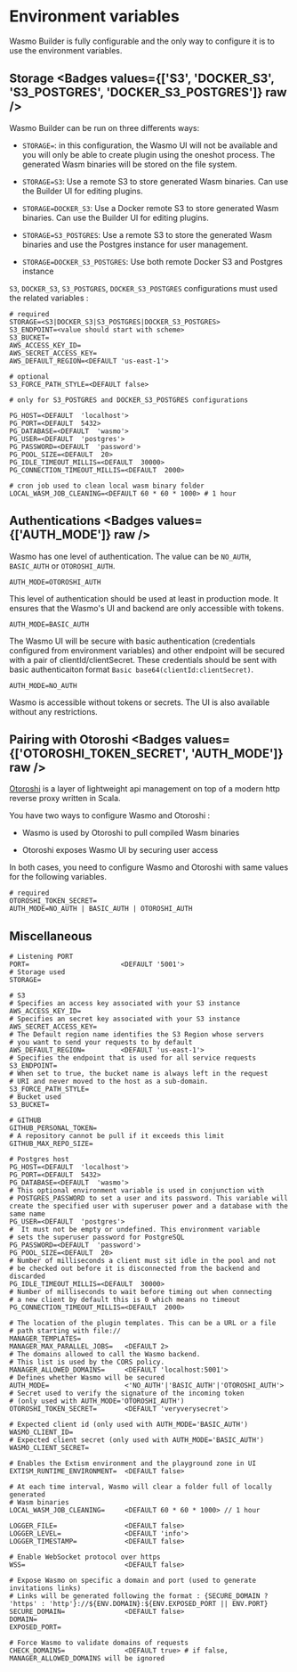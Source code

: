 
# Environment variables

Wasmo Builder is fully configurable and the only way to configure it is to use the environment variables.


## Storage <Badges values={['S3', 'DOCKER_S3', 'S3_POSTGRES', 'DOCKER_S3_POSTGRES']} raw />

Wasmo Builder can be run on three differents ways:

- `STORAGE=`: in this configuration, the Wasmo UI will not be available and you will only be able to create plugin using the oneshot process.
The generated Wasm binaries will be stored on the file system.

- `STORAGE=S3`: Use a remote S3 to store generated Wasm binaries. Can use the Builder UI for editing plugins.

- `STORAGE=DOCKER_S3`: Use a Docker remote S3 to store generated Wasm binaries. Can use the Builder UI for editing plugins.

- `STORAGE=S3_POSTGRES`: Use a remote S3 to store the generated Wasm binaries and use the Postgres instance for user management.

- `STORAGE=DOCKER_S3_POSTGRES`: Use both remote Docker S3 and Postgres instance

<Warning title="Scalability" message="Wasmo must be used with a Postgres instance to be scalable" />

`S3`, `DOCKER_S3`, `S3_POSTGRES`, `DOCKER_S3_POSTGRES` configurations must used the related variables :

```
# required
STORAGE=<S3|DOCKER_S3|S3_POSTGRES|DOCKER_S3_POSTGRES>
S3_ENDPOINT=<value should start with scheme>
S3_BUCKET=
AWS_ACCESS_KEY_ID=
AWS_SECRET_ACCESS_KEY=
AWS_DEFAULT_REGION=<DEFAULT 'us-east-1'>

# optional
S3_FORCE_PATH_STYLE=<DEFAULT false>

# only for S3_POSTGRES and DOCKER_S3_POSTGRES configurations

PG_HOST=<DEFAULT  'localhost'>
PG_PORT=<DEFAULT  5432>
PG_DATABASE=<DEFAULT  'wasmo'>
PG_USER=<DEFAULT  'postgres'>
PG_PASSWORD=<DEFAULT  'password'>
PG_POOL_SIZE=<DEFAULT  20>
PG_IDLE_TIMEOUT_MILLIS=<DEFAULT  30000>
PG_CONNECTION_TIMEOUT_MILLIS=<DEFAULT  2000>

# cron job used to clean local wasm binary folder
LOCAL_WASM_JOB_CLEANING=<DEFAULT 60 * 60 * 1000> # 1 hour
```

## Authentications <Badges values={['AUTH_MODE']} raw />

Wasmo has one level of authentication. The value can be `NO_AUTH`, `BASIC_AUTH` or `OTOROSHI_AUTH`. 

`AUTH_MODE=OTOROSHI_AUTH`

This level of authentication should be used at least in production mode. It ensures that the Wasmo's UI and backend are only accessible with tokens.

`AUTH_MODE=BASIC_AUTH`

The Wasmo UI will be secure with basic authentication (credentials configured from environment variables) and other endpoint will be 
secured with a pair of clientId/clientSecret. These credentials should be sent with basic authenticaiton format `Basic base64(clientId:clientSecret)`.

`AUTH_MODE=NO_AUTH`

Wasmo is accessible without tokens or secrets. The UI is also available without any restrictions.

## Pairing with Otoroshi <Badges values={['OTOROSHI_TOKEN_SECRET', 'AUTH_MODE']} raw />

[Otoroshi](https://maif.github.io/otoroshi/manual/getting-started.html) is a layer of lightweight api management on top of a modern http reverse proxy written in Scala.

You have two ways to configure Wasmo and Otoroshi : 

- Wasmo is used by Otoroshi to pull compiled Wasm binaries

- Otoroshi exposes Wasmo UI by securing user access

In both cases, you need to configure Wasmo and Otoroshi with same values for the following variables.

```
# required
OTOROSHI_TOKEN_SECRET=
AUTH_MODE=NO_AUTH | BASIC_AUTH | OTOROSHI_AUTH
```

## Miscellaneous

```
# Listening PORT
PORT=                       <DEFAULT '5001'>            
# Storage used
STORAGE=                    

# S3
# Specifies an access key associated with your S3 instance
AWS_ACCESS_KEY_ID=                                      
# Specifies an secret key associated with your S3 instance
AWS_SECRET_ACCESS_KEY=                                  
# The Default region name identifies the S3 Region whose servers 
# you want to send your requests to by default
AWS_DEFAULT_REGION=         <DEFAULT 'us-east-1'>   
# Specifies the endpoint that is used for all service requests    
S3_ENDPOINT=
# When set to true, the bucket name is always left in the request 
# URI and never moved to the host as a sub-domain.
S3_FORCE_PATH_STYLE=
# Bucket used
S3_BUCKET=

# GITHUB
GITHUB_PERSONAL_TOKEN=
# A repository cannot be pull if it exceeds this limit
GITHUB_MAX_REPO_SIZE=

# Postgres host
PG_HOST=<DEFAULT  'localhost'>
PG_PORT=<DEFAULT  5432>
PG_DATABASE=<DEFAULT  'wasmo'>
# This optional environment variable is used in conjunction with 
# POSTGRES_PASSWORD to set a user and its password. This variable will create the specified user with superuser power and a database with the same name
PG_USER=<DEFAULT  'postgres'>
#  It must not be empty or undefined. This environment variable 
# sets the superuser password for PostgreSQL
PG_PASSWORD=<DEFAULT  'password'>
PG_POOL_SIZE=<DEFAULT  20>
# Number of milliseconds a client must sit idle in the pool and not 
# be checked out before it is disconnected from the backend and discarded
PG_IDLE_TIMEOUT_MILLIS=<DEFAULT  30000>
# Number of milliseconds to wait before timing out when connecting 
# a new client by default this is 0 which means no timeout
PG_CONNECTION_TIMEOUT_MILLIS=<DEFAULT  2000>

# The location of the plugin templates. This can be a URL or a file 
# path starting with file://
MANAGER_TEMPLATES=
MANAGER_MAX_PARALLEL_JOBS=   <DEFAULT 2>
# The domains allowed to call the Wasmo backend. 
# This list is used by the CORS policy.
MANAGER_ALLOWED_DOMAINS=     <DEFAULT 'localhost:5001'>
# Defines whether Wasmo will be secured
AUTH_MODE=                   <'NO_AUTH'|'BASIC_AUTH'|'OTOROSHI_AUTH'>
# Secret used to verify the signature of the incoming token 
# (only used with AUTH_MODE='OTOROSHI_AUTH')
OTOROSHI_TOKEN_SECRET=       <DEFAULT 'veryverysecret'>

# Expected client id (only used with AUTH_MODE='BASIC_AUTH')
WASMO_CLIENT_ID=
# Expected client secret (only used with AUTH_MODE='BASIC_AUTH')
WASMO_CLIENT_SECRET=

# Enables the Extism environment and the playground zone in UI
EXTISM_RUNTIME_ENVIRONMENT=  <DEFAULT false>

# At each time interval, Wasmo will clear a folder full of locally generated 
# Wasm binaries
LOCAL_WASM_JOB_CLEANING=     <DEFAULT 60 * 60 * 1000> // 1 hour

LOGGER_FILE=                 <DEFAULT false>
LOGGER_LEVEL=                <DEFAULT 'info'>
LOGGER_TIMESTAMP=            <DEFAULT false>

# Enable WebSocket protocol over https
WSS=                         <DEFAULT false>

# Expose Wasmo on specific a domain and port (used to generate invitations links)
# Links will be generated following the format : {SECURE_DOMAIN ? 'https' : 'http'}://${ENV.DOMAIN}:${ENV.EXPOSED_PORT || ENV.PORT}
SECURE_DOMAIN=               <DEFAULT false>
DOMAIN=                       
EXPOSED_PORT=                 

# Force Wasmo to validate domains of requests 
CHECK_DOMAINS=               <DEFAULT true> # if false, MANAGER_ALLOWED_DOMAINS will be ignored
```